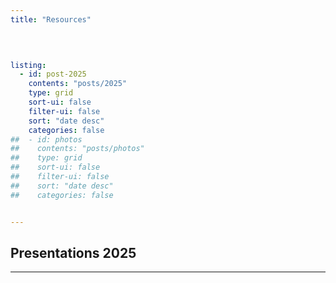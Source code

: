 ```yaml
---
title: "Resources"

    
    

listing: 
  - id: post-2025
    contents: "posts/2025"
    type: grid
    sort-ui: false
    filter-ui: false
    sort: "date desc"
    categories: false
##  - id: photos
##    contents: "posts/photos"
##    type: grid
##    sort-ui: false
##    filter-ui: false
##    sort: "date desc"
##    categories: false


---
```


## Presentations 2025

:::{#post-2025}
:::





---


